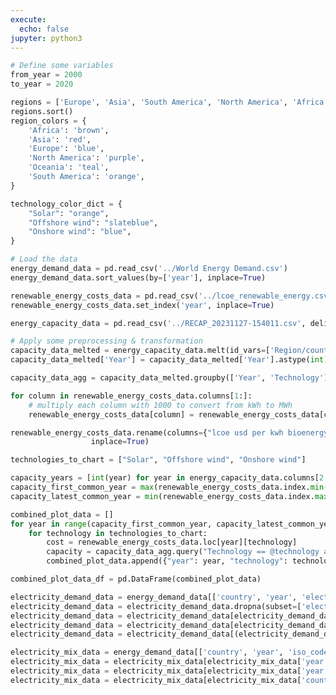 ```yaml
---
execute:
  echo: false
jupyter: python3
---
```


```python
# Define some variables
from_year = 2000
to_year = 2020

regions = ['Europe', 'Asia', 'South America', 'North America', 'Africa', 'Oceania']
regions.sort()
region_colors = {
    'Africa': 'brown',
    'Asia': 'red',
    'Europe': 'blue',
    'North America': 'purple',
    'Oceania': 'teal',
    'South America': 'orange',
}

technology_color_dict = {
    "Solar": "orange",
    "Offshore wind": "slateblue",
    "Onshore wind": "blue",
}

# Load the data
energy_demand_data = pd.read_csv('../World Energy Demand.csv')
energy_demand_data.sort_values(by=['year'], inplace=True)

renewable_energy_costs_data = pd.read_csv('../lcoe_renewable_energy.csv', delimiter=";")
renewable_energy_costs_data.set_index('year', inplace=True)

energy_capacity_data = pd.read_csv('../RECAP_20231127-154011.csv', delimiter=",")

# Apply some preprocessing & transformation
capacity_data_melted = energy_capacity_data.melt(id_vars=['Region/country/area', 'Technology'], var_name='Year', value_name='Capacity')
capacity_data_melted['Year'] = capacity_data_melted['Year'].astype(int)

capacity_data_agg = capacity_data_melted.groupby(['Year', 'Technology']).sum().reset_index()

for column in renewable_energy_costs_data.columns[1:]:
    # multiply each column with 1000 to convert from kWh to MWh
    renewable_energy_costs_data[column] = renewable_energy_costs_data[column].apply(lambda x: x * 1000)

renewable_energy_costs_data.rename(columns={"lcoe usd per kwh bioenergy": "Bioenergy", "lcoe usd per kwh geothermal": "Geothermal", "lcoe usd per kwh hydropower": "Hydropower", "lcoe usd per kwh solar": "Solar", "lcoe usd per kwh csp": "CSP", "lcoe usd per kwh onshore wind": "Onshore wind", "lcoe usd per kwh offshore wind": "Offshore wind"},
                  inplace=True)

technologies_to_chart = ["Solar", "Offshore wind", "Onshore wind"]

capacity_years = [int(year) for year in energy_capacity_data.columns[2:]]
capacity_first_common_year = max(renewable_energy_costs_data.index.min(), min(capacity_years))
capacity_latest_common_year = min(renewable_energy_costs_data.index.max(), max(capacity_years))

combined_plot_data = []
for year in range(capacity_first_common_year, capacity_latest_common_year):
    for technology in technologies_to_chart:
        cost = renewable_energy_costs_data.loc[year][technology]
        capacity = capacity_data_agg.query("Technology == @technology and Year == @year")["Capacity"]
        combined_plot_data.append({"year": year, "technology": technology, "cost": cost, "capacity": int(capacity.iloc[0])})

combined_plot_data_df = pd.DataFrame(combined_plot_data)

electricity_demand_data = energy_demand_data[['country', 'year', 'electricity_demand']]
electricity_demand_data = electricity_demand_data.dropna(subset=['electricity_demand'])
electricity_demand_data = electricity_demand_data[electricity_demand_data['year'] >= from_year]
electricity_demand_data = electricity_demand_data[electricity_demand_data['year'] <= to_year]
electricity_demand_data = electricity_demand_data[(electricity_demand_data['country'].isin(regions))]

electricity_mix_data = energy_demand_data[['country', 'year', 'iso_code', 'coal_share_elec', 'oil_share_elec', 'gas_share_elec', 'hydro_share_elec', 'nuclear_share_elec', 'wind_share_elec', 'solar_share_elec', 'biofuel_share_elec']]
electricity_mix_data = electricity_mix_data[electricity_mix_data['year'] >= from_year]
electricity_mix_data = electricity_mix_data[electricity_mix_data['year'] <= to_year]
electricity_mix_data = electricity_mix_data[electricity_mix_data['country'] == "World"]
```